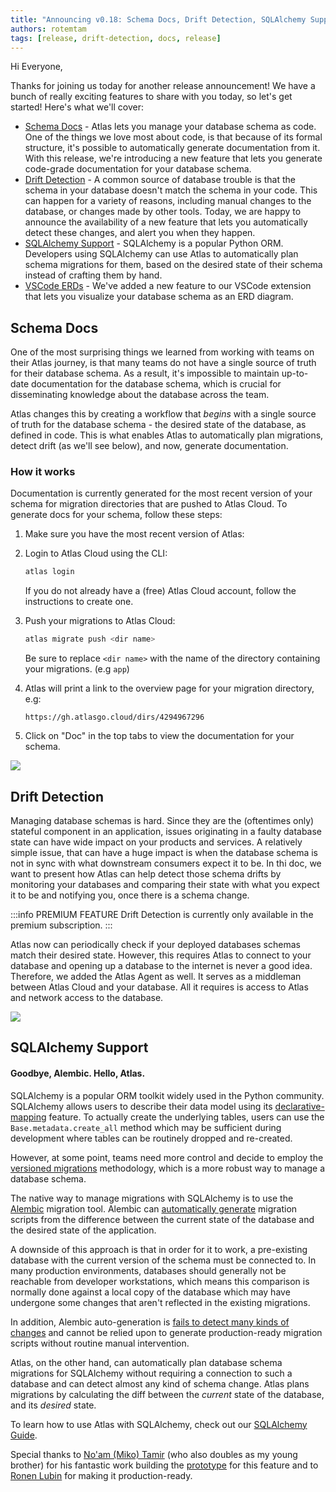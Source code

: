 ```yaml
---
title: "Announcing v0.18: Schema Docs, Drift Detection, SQLAlchemy Support and More"
authors: rotemtam
tags: [release, drift-detection, docs, release]
---
```



Hi Everyone,

Thanks for joining us today for another release announcement! We have a bunch of really exciting features to share with
you today, so let's get started! Here's what we'll cover:
* [Schema Docs](#schema-docs) - Atlas lets you manage your database schema as code. One of the things we love most
  about code, is that because of its formal structure, it's possible to automatically generate documentation from it.
  With this release, we're introducing a new feature that lets you generate code-grade documentation for
  your database schema.
* [Drift Detection](#drift-detection) - A common source of database trouble is that the schema in your database
  doesn't match the schema in your code. This can happen for a variety of reasons, including manual changes to the
  database, or changes made by other tools. Today, we are happy to announce the availability of a new feature that
  lets you automatically detect these changes, and alert you when they happen.
* [SQLAlchemy Support](#sqlalchemy-support) - SQLAlchemy is a popular Python ORM. Developers using SQLAlchemy can
  use Atlas to automatically plan schema migrations for them, based on the desired state of their schema instead
  of crafting them by hand.
* [VSCode ERDs](#vscode-erds) - We've added a new feature to our VSCode extension that lets you visualize your
  database schema as an ERD diagram.

## Schema Docs

One of the most surprising things we learned from working with teams on their Atlas journey, is that many teams
do not have a single source of truth for their database schema.  As a result, it's impossible to maintain up-to-date
documentation for the database schema, which is crucial for disseminating knowledge about the database across the team.

Atlas changes this by creating a workflow that _begins_ with a single source of truth for the database schema - the
desired state of the database, as defined in code. This is what enables Atlas to automatically plan migrations, detect
drift (as we'll see below), and now, generate documentation.

### How it works

Documentation is currently generated for the most recent version of your schema for migration directories
that are pushed to Atlas Cloud.  To generate docs for your schema, follow these steps:

1. Make sure you have the most recent version of Atlas:
   <InstallationInstructions/>

2. Login to Atlas Cloud using the CLI:

   ```bash
   atlas login
   ```
   If you do not already have a (free) Atlas Cloud account, follow the instructions to create one.

3. Push your migrations to Atlas Cloud:

   ```bash
   atlas migrate push <dir name>
   ```
   Be sure to replace `<dir name>` with the name of the directory containing your migrations. (e.g `app`)

4. Atlas will print a link to the overview page for your migration directory, e.g:
   ```
   https://gh.atlasgo.cloud/dirs/4294967296
   ```
5. Click on "Doc" in the top tabs to view the documentation for your schema.

![](https://atlasgo.io/uploads/blog/v0.18/schemadoc.png)

## Drift Detection

Managing database schemas is hard. Since they are the (oftentimes only) stateful component in an application, issues
originating in a faulty database state can have wide impact on your products and services. A relatively simple issue,
that can have a huge impact is when the database schema is not in sync with what downstream consumers expect it to be.
In thi doc, we want to present how Atlas can help detect those schema drifts by monitoring your databases and
comparing their state with what you expect it to be and notifying you, once there is a schema change.

:::info PREMIUM FEATURE
Drift Detection is currently only available in the premium subscription.
:::

Atlas now can periodically check if your deployed databases schemas match their desired state. However, this requires
Atlas to connect to your database and opening up a database to the internet is never a good idea. Therefore, we added
the Atlas Agent as well. It serves as a middleman between Atlas Cloud and your database. All it requires is access to
Atlas and network access to the database.

![](https://atlasgo.io/uploads/blog/v0.18/drift-detection.png)

## SQLAlchemy Support

#### Goodbye, Alembic. Hello, Atlas.

SQLAlchemy is a popular ORM toolkit widely used in the Python community. SQLAlchemy allows users to
describe their data model using its [declarative-mapping](https://docs.sqlalchemy.org/en/20/orm/declarative_tables.html)
feature. To actually create the underlying tables, users can use the `Base.metadata.create_all` method
which may be sufficient during development where tables can be routinely dropped and re-created.

However, at some point, teams need more control and decide to employ
the [versioned migrations](/concepts/declarative-vs-versioned#versioned-migrations) methodology,
which is a more robust way to manage a database schema.

The native way to manage migrations with SQLAlchemy is to use the [Alembic](https://alembic.sqlalchemy.org/en/latest/) migration tool.
Alembic can [automatically generate](https://alembic.sqlalchemy.org/en/latest/autogenerate.html#auto-generating-migrations)
migration scripts from the difference between the current state of the database and the desired state of the application.

A downside of this approach is that in order for it to work, a pre-existing database with the current version of the schema must be connected to.
In many production environments, databases should generally not be reachable from developer workstations,
which means this comparison is normally done against a local copy of the database which may have
undergone some changes that aren't reflected in the existing migrations.

In addition, Alembic auto-generation is [fails to detect many kinds of changes](https://alembic.sqlalchemy.org/en/latest/autogenerate.html#what-does-autogenerate-detect-and-what-does-it-not-detect)
and cannot be relied upon to generate production-ready migration scripts without routine manual intervention.

Atlas, on the other hand, can automatically plan database schema migrations for SQLAlchemy
without requiring a connection to such a database and can detect almost any kind of schema change.
Atlas plans migrations by calculating the diff between the _current_ state of the database,
and its _desired_ state.

To learn how to use Atlas with SQLAlchemy, check out our [SQLAlchemy Guide](/guides/orms/sqlalchemy).

Special thanks to [No'am (Miko) Tamir](https://github.com/noamtamir) (who also doubles as my young brother)
for his fantastic work building the [prototype](https://github.com/noamtamir/atlas-provider-sqlalchemy) for this
feature and to [Ronen Lubin](https://github.com/ronenlu) for making it production-ready.